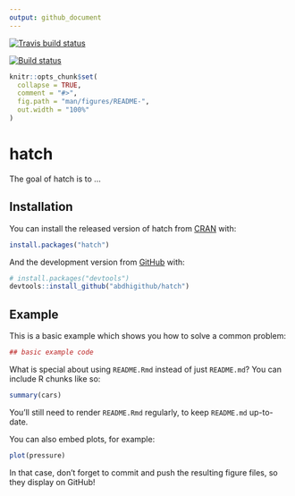 ```yaml
---
output: github_document
---
```

[![Travis build status](https://travis-ci.org/abdhigithub/hatch.svg?branch=master)](https://travis-ci.org/abdhigithub/hatch)
 
[![Build status](https://ci.appveyor.com/api/projects/status/kd8ptwro18ak5imf/branch/master?svg=true)](https://ci.appveyor.com/project/abdhigithub/hatch/branch/master)

<!-- [![CRAN_Status_Badge](http://www.r-pkg.org/badges/version/hatch)](https://cran.r-project.org/package=hatch) -->
<!-- README.md is generated from README.Rmd. Please edit that file -->

```r
knitr::opts_chunk$set(
  collapse = TRUE,
  comment = "#>",
  fig.path = "man/figures/README-",
  out.width = "100%"
)
```
# hatch

The goal of hatch is to ...

## Installation

You can install the released version of hatch from [CRAN](https://CRAN.R-project.org) with:

``` r
install.packages("hatch")
```

And the development version from [GitHub](https://github.com/) with:

``` r
# install.packages("devtools")
devtools::install_github("abdhigithub/hatch")
```
## Example

This is a basic example which shows you how to solve a common problem:

```r
## basic example code
```

What is special about using `README.Rmd` instead of just `README.md`? You can include R chunks like so:

```r
summary(cars)
```

You'll still need to render `README.Rmd` regularly, to keep `README.md` up-to-date.

You can also embed plots, for example:

```r
plot(pressure)
```

In that case, don't forget to commit and push the resulting figure files, so they display on GitHub!
